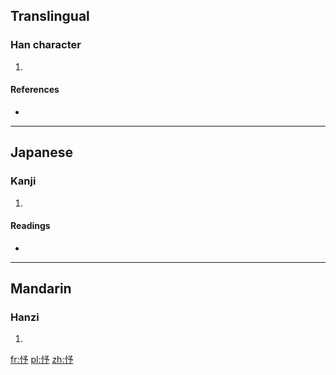 ==Translingual==

===Han character===
{{Han char|rn=61|rad=心|as=04|sn=7|four=|canj=心弓戈弓 (PNIN), X心弓戈弓 (XPNIN)|ids=⿰[[忄]][[予]]}}

# {{defn|Han|sort=心04}}

====References====
* {{Han ref|kx=0378.020|dkj=10371|dj=0706.020|hdz=42279.040|uh=5FEC|ud=24556}}

----

==Japanese==

===Kanji===
{{ja-kanji|grade=|rs=心04}}

# {{defn|lang=ja|sort=心04}}

====Readings====
* {{ja-readings|on=[[よ]] (yo), [[しょ]] (sho)|kun=[[あらかじめ]] (arakajime), [[やすんずる]] (yasunzuru)}}

----

==Mandarin==

===Hanzi===
{{cmn-hanzi|pin=[[yù]] ([[yu4]])|wg=yü<sup>4</sup>}}

# {{defn|lang=cmn|sort=心04}}

[[fr:忬]]
[[pl:忬]]
[[zh:忬]]